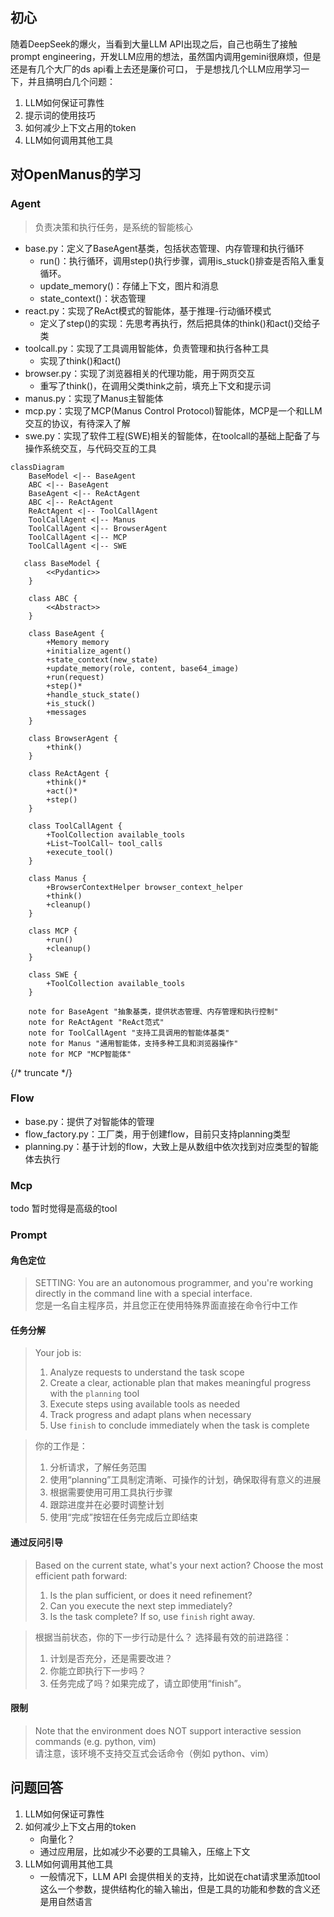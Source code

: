 
## 初心
随着DeepSeek的爆火，当看到大量LLM API出现之后，自己也萌生了接触prompt engineering，开发LLM应用的想法，虽然国内调用gemini很麻烦，但是还是有几个大厂的ds api看上去还是廉价可口，
于是想找几个LLM应用学习一下，并且搞明白几个问题：
1. LLM如何保证可靠性
2. 提示词的使用技巧
3. 如何减少上下文占用的token
4. LLM如何调用其他工具


## 对OpenManus的学习

### Agent
> 负责决策和执行任务，是系统的智能核心
- base.py：定义了BaseAgent基类，包括状态管理、内存管理和执行循环
    * run()：执行循环，调用step()执行步骤，调用is_stuck()排查是否陷入重复循环。
    * update_memory()：存储上下文，图片和消息
    * state_context()：状态管理
- react.py：实现了ReAct模式的智能体，基于推理-行动循环模式
    * 定义了step()的实现：先思考再执行，然后把具体的think()和act()交给子类
- toolcall.py：实现了工具调用智能体，负责管理和执行各种工具
    * 实现了think()和act()
- browser.py：实现了浏览器相关的代理功能，用于网页交互
    * 重写了think()，在调用父类think之前，填充上下文和提示词
- manus.py：实现了Manus主智能体
- mcp.py：实现了MCP(Manus Control Protocol)智能体，MCP是一个和LLM交互的协议，有待深入了解
- swe.py：实现了软件工程(SWE)相关的智能体，在toolcall的基础上配备了与操作系统交互，与代码交互的工具


```mermaid
classDiagram
    BaseModel <|-- BaseAgent
    ABC <|-- BaseAgent
    BaseAgent <|-- ReActAgent
    ABC <|-- ReActAgent
    ReActAgent <|-- ToolCallAgent
    ToolCallAgent <|-- Manus
    ToolCallAgent <|-- BrowserAgent
    ToolCallAgent <|-- MCP
    ToolCallAgent <|-- SWE

   class BaseModel {
        <<Pydantic>>
    }

    class ABC {
        <<Abstract>>
    }

    class BaseAgent {
        +Memory memory
        +initialize_agent()
        +state_context(new_state)
        +update_memory(role, content, base64_image)
        +run(request)
        +step()* 
        +handle_stuck_state()
        +is_stuck()
        +messages
    }

    class BrowserAgent {
        +think()
    }

    class ReActAgent {
        +think()*
        +act()*
        +step()
    }
    
    class ToolCallAgent {
        +ToolCollection available_tools
        +List~ToolCall~ tool_calls
        +execute_tool()
    }
    
    class Manus {
        +BrowserContextHelper browser_context_helper
        +think()
        +cleanup()
    }
    
    class MCP {
        +run()
        +cleanup()
    }
    
    class SWE {
        +ToolCollection available_tools
    }

    note for BaseAgent "抽象基类，提供状态管理、内存管理和执行控制"
    note for ReActAgent "ReAct范式"
    note for ToolCallAgent "支持工具调用的智能体基类"
    note for Manus "通用智能体，支持多种工具和浏览器操作"
    note for MCP "MCP智能体"
```
{/* truncate */}
### Flow

* base.py：提供了对智能体的管理
* flow_factory.py：工厂类，用于创建flow，目前只支持planning类型
* planning.py：基于计划的flow，大致上是从数组中依次找到对应类型的智能体去执行

### Mcp

todo 暂时觉得是高级的tool

### Prompt
#### 角色定位
> SETTING: You are an autonomous programmer, and you're working directly in the command line with a special interface.   
> 您是一名自主程序员，并且您正在使用特殊界面直接在命令行中工作

#### 任务分解
> Your job is:
> 1. Analyze requests to understand the task scope
> 2. Create a clear, actionable plan that makes meaningful progress with the `planning` tool
> 3. Execute steps using available tools as needed
> 4. Track progress and adapt plans when necessary
> 5. Use `finish` to conclude immediately when the task is complete

> 你的工作是：
> 1. 分析请求，了解任务范围
> 2. 使用“planning”工具制定清晰、可操作的计划，确保取得有意义的进展
> 3. 根据需要使用可用工具执行步骤
> 4. 跟踪进度并在必要时调整计划
> 5. 使用“完成”按钮在任务完成后立即结束

#### 通过反问引导
> Based on the current state, what's your next action?
> Choose the most efficient path forward:
> 1. Is the plan sufficient, or does it need refinement?
> 2. Can you execute the next step immediately?
> 3. Is the task complete? If so, use `finish` right away.

> 根据当前状态，你的下一步行动是什么？
> 选择最有效的前进路径：
> 1. 计划是否充分，还是需要改进？
> 2. 你能立即执行下一步吗？
> 3. 任务完成了吗？如果完成了，请立即使用“finish”。

#### 限制
> Note that the environment does NOT support interactive session commands (e.g. python, vim)   
> 请注意，该环境不支持交互式会话命令（例如 python、vim）

## 问题回答
1. LLM如何保证可靠性
2. 如何减少上下文占用的token
    * 向量化？
    * 通过应用层，比如减少不必要的工具输入，压缩上下文
3. LLM如何调用其他工具
    * 一般情况下，LLM API 会提供相关的支持，比如说在chat请求里添加tool这么一个参数，提供结构化的输入输出，但是工具的功能和参数的含义还是用自然语言

